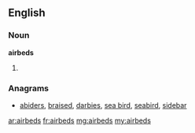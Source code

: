 ==English==

===Noun===
'''airbeds'''

# {{plural of|airbed}}

===Anagrams===
* [[abiders#English|abiders]], [[braised#English|braised]], [[darbies#English|darbies]], [[sea bird#English|sea bird]], [[seabird#English|seabird]], [[sidebar#English|sidebar]]

[[ar:airbeds]]
[[fr:airbeds]]
[[mg:airbeds]]
[[my:airbeds]]